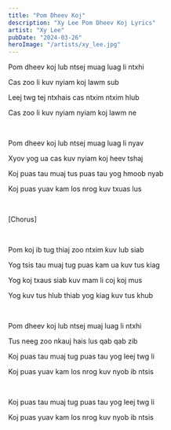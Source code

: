 ```yaml
---
title: "Pom Dheev Koj"
description: "Xy Lee Pom Dheev Koj Lyrics"
artist: "Xy Lee"
pubDate: "2024-03-26"
heroImage: "/artists/xy_lee.jpg"
---
```


Pom dheev koj lub ntsej muag luag li ntxhi

Cas zoo li kuv nyiam koj lawm sub

Leej twg tej ntxhais cas ntxim ntxim hlub

Cas zoo li kuv nyiam nyiam koj lawm ne

<br />

Pom dheev koj lub ntsej muag luag li nyav

Xyov yog ua cas kuv nyiam koj heev tshaj

Koj puas tau muaj tus puas tau yog hmoob nyab

Koj puas yuav kam los nrog kuv txuas lus

<br />

[Chorus]

<br />

Pom koj ib tug thiaj zoo ntxim kuv lub siab

Yog tsis tau muaj tug puas kam ua kuv tus kiag

Yog koj txaus siab kuv mam li coj koj mus

Yog kuv tus hlub thiab yog kiag kuv tus khub

<br />

Pom dheev koj lub ntsej muaj luag li ntxhi

Tus neeg zoo nkauj hais lus qab qab zib

Koj puas tau muaj tug puas tau yog leej twg li

Koj puas yuav kam los nrog kuv nyob ib ntsis

<br />

Koj puas tau muaj tug puas tau yog leej twg li

Koj puas yuav kam los nrog kuv nyob ib ntsis
